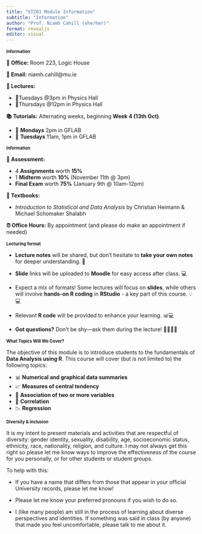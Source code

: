 ```yaml
---
title: "ST201 Module Information"
subtitle: "Information"
author: "Prof. Niamh Cahill (she/her)"
format: revealjs
editor: visual
---
```


## Information {style="font-size: 80%;"}

**🏢 Office:** Room 223, Logic House

**📧 Email:** niamh.cahill\@mu.ie

**📅 Lectures:**

-   📍Tuesdays @3pm in Physics Hall
-   📍Thursdays @12pm in Physics Hall

**📚 Tutorials:** Alternating weeks, beginning **Week 4 (13th Oct)**.

-   📍 **Mondays** 2pm in GFLAB
-   📍 **Tuesdays** 11am, 1pm in GFLAB

## Information {style="font-size: 80%;"}

**📝 Assessment:**

-   4 **Assignments** worth **15%**
-   1 **Midterm** worth **10%** (November 11th \@ 3pm)
-   **Final Exam** worth **75%** (January 9th \@ 10am-12pm)

**📖 Textbooks:**

-   *Introduction to Statistical and Data Analysis* by Christian Heimann & Michael Schomaker Shalabh

**⏰ Office Hours:** By appointment (and please do make an appointment if needed)

## Lecturing format {style="font-size: 80%;"}

-   **Lecture notes** will be shared, but don't hesitate to **take your own notes** for deeper understanding. 📝

-   **Slide** links will be uploaded to **Moodle** for easy access after class. 💻

-   Expect a mix of formats! Some lectures will focus on **slides**, while others will involve **hands-on R coding** in **RStudio** - a key part of this course. 💡💻

-   Relevant **R code** will be provided to enhance your learning. 📊💻

-   **Got questions?** Don't be shy—ask them during the lecture! 🙋‍♂️🙋‍♀️

## What Topics Will We Cover? {style="font-size: 80%;"}

The objective of this module is to introduce students to the fundamentals of **Data Analysis using R**. This course will cover (but is not limited to) the following topics:

-   📊 **Numerical and graphical data summaries**
-   📈 **Measures of central tendency**
-   🔗 **Association of two or more variables**
-   🤝 **Correlation**
-   📉 **Regression**

## Diversity & inclusion {style="font-size: 80%;"}

It is my intent to present materials and activities that are respectful of diversity: gender identity, sexuality, disability, age, socioeconomic status, ethnicity, race, nationality, religion, and culture. I may not always get this right so please let me know ways to improve the effectiveness of the course for you personally, or for other students or student groups.

To help with this:

-   If you have a name that differs from those that appear in your official University records, please let me know!

-   Please let me know your preferred pronouns if you wish to do so.

-   I (like many people) am still in the process of learning about diverse perspectives and identities. If something was said in class (by anyone) that made you feel uncomfortable, please talk to me about it.

